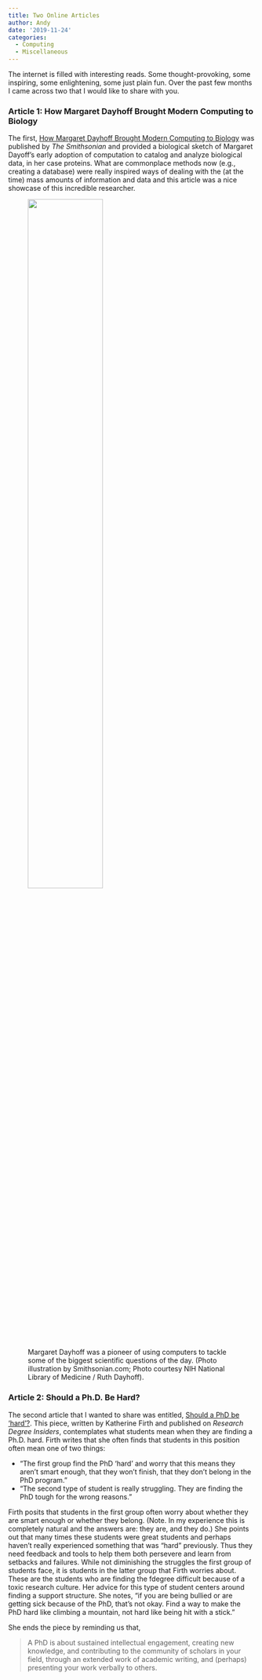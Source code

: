 ```yaml
---
title: Two Online Articles
author: Andy
date: '2019-11-24'
categories:
  - Computing
  - Miscellaneous
---
```


The internet is filled with interesting reads. Some thought-provoking, some inspiring, some enlightening, some just plain fun. Over the past few months I came across two that I would like to share with you. 

### Article 1: How Margaret Dayhoff Brought Modern Computing to Biology

The first, [How Margaret Dayhoff Brought Modern Computing to Biology](https://www.smithsonianmag.com/science-nature/how-margaret-dayhoff-helped-bring-computing-scientific-research-180971904/) was published by *The Smithsonian* and provided a biological sketch of Margaret Dayoff's early adoption of computation to catalog and analyze biological data, in her case proteins. What are commonplace methods now (e.g., creating a database) were really inspired ways of dealing with the (at the time) mass amounts of information and data and this article was a nice showcase of this incredible researcher.

<figure>
<img src="https://public-media.si-cdn.com/filer/07/5c/075cc94d-bc5e-40c7-8dc5-cea9f0461493/margaret_dayhoff.jpg" width="60%" />
<figcaption>Margaret Dayhoff was a pioneer of using computers to tackle some of the biggest scientific questions of the day. (Photo illustration by Smithsonian.com; Photo courtesy NIH National Library of Medicine / Ruth Dayhoff).</figcaption>
</figure>

### Article 2: Should a Ph.D. Be Hard?

The second article that I wanted to share was entitled, [Should a PhD be ‘hard’?](https://researchinsiders.blog/2019/03/27/should-a-phd-be-hard/). This piece, written by Katherine Firth and published on *Research Degree Insiders*, contemplates what students mean when they are finding a Ph.D. hard. Firth writes that she often finds that students in this position often mean one of two things:

- "The first group find the PhD ‘hard’ and worry that this means they aren’t smart enough, that they won’t finish, that they don’t belong in the PhD program."
- "The second type of student is really struggling. They are finding the PhD tough for the wrong reasons."

Firth posits that students in the first group often worry about whether they are smart enough or whether they belong. (Note. In my experience this is completely natural and the answers are: they are, and they do.) She points out that many times these students were great students and perhaps haven't really experienced something that was "hard" previously. Thus they need feedback and tools to help them both persevere and learn from setbacks and failures. While not diminishing the struggles the first group of students face, it is students in the latter group that Firth worries about. These are the students who are finding the fdegree difficult because of a toxic research culture. Her advice for this type of student centers around finding a support structure. She notes, "if you are being bullied or are getting sick because of the PhD, that’s not okay. Find a way to make the PhD hard like climbing a mountain, not hard like being hit with a stick."

She ends the piece by reminding us that,

> A PhD is about sustained intellectual engagement, creating new knowledge, and contributing to the community of scholars in your field, through an extended work of academic writing, and (perhaps) presenting your work verbally to others.

 